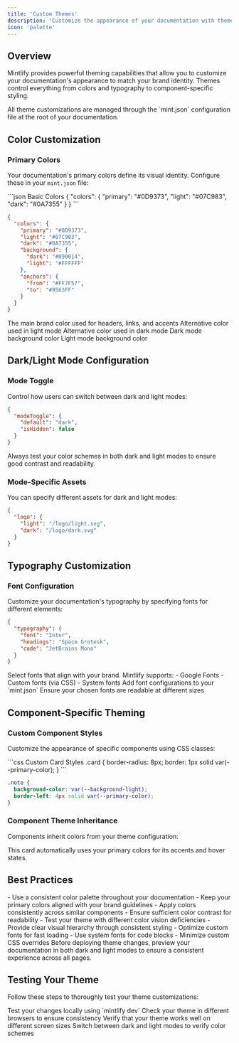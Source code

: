 ```yaml
---
title: 'Custom Themes'
description: 'Customize the appearance of your documentation with themes'
icon: 'palette'
---
```


## Overview

Mintlify provides powerful theming capabilities that allow you to customize your documentation's appearance to match your brand identity. Themes control everything from colors and typography to component-specific styling.

<Note>
  All theme customizations are managed through the `mint.json` configuration file at the root of your documentation.
</Note>

## Color Customization

### Primary Colors

Your documentation's primary colors define its visual identity. Configure these in your `mint.json` file:

<CodeGroup>
```json Basic Colors
{
  "colors": {
    "primary": "#0D9373",
    "light": "#07C983",
    "dark": "#0A7355"
  }
}
```

```json Advanced Colors
{
  "colors": {
    "primary": "#0D9373",
    "light": "#07C983",
    "dark": "#0A7355",
    "background": {
      "dark": "#090014",
      "light": "#FFFFFF"
    },
    "anchors": {
      "from": "#FF7F57",
      "to": "#9563FF"
    }
  }
}
```
</CodeGroup>

<ResponseField name="colors" type="object">
  <Expandable title="Color Options">
    <ResponseField name="primary" type="string" required>
      The main brand color used for headers, links, and accents
    </ResponseField>
    <ResponseField name="light" type="string">
      Alternative color used in light mode
    </ResponseField>
    <ResponseField name="dark" type="string">
      Alternative color used in dark mode
    </ResponseField>
    <ResponseField name="background" type="object">
      <Expandable title="Background Options">
        <ResponseField name="dark" type="string">Dark mode background color</ResponseField>
        <ResponseField name="light" type="string">Light mode background color</ResponseField>
      </Expandable>
    </ResponseField>
  </Expandable>
</ResponseField>

## Dark/Light Mode Configuration

### Mode Toggle

Control how users can switch between dark and light modes:

```json
{
  "modeToggle": {
    "default": "dark",
    "isHidden": false
  }
}
```

<Warning>
  Always test your color schemes in both dark and light modes to ensure good contrast and readability.
</Warning>

### Mode-Specific Assets

You can specify different assets for dark and light modes:

```json
{
  "logo": {
    "light": "/logo/light.svg",
    "dark": "/logo/dark.svg"
  }
}
```

## Typography Customization

### Font Configuration

Customize your documentation's typography by specifying fonts for different elements:

```json
{
  "typography": {
    "font": "Inter",
    "headings": "Space Grotesk",
    "code": "JetBrains Mono"
  }
}
```

<Steps>
  <Step title="Choose Your Fonts">
    Select fonts that align with your brand. Mintlify supports:
    - Google Fonts
    - Custom fonts (via CSS)
    - System fonts
  </Step>
  <Step title="Configure Font Settings">
    Add font configurations to your `mint.json`
  </Step>
  <Step title="Test Readability">
    Ensure your chosen fonts are readable at different sizes
  </Step>
</Steps>

## Component-Specific Theming

### Custom Component Styles

Customize the appearance of specific components using CSS classes:

<CodeGroup>
```css Custom Card Styles
.card {
  border-radius: 8px;
  border: 1px solid var(--primary-color);
}
```

```css Custom Note Styles
.note {
  background-color: var(--background-light);
  border-left: 4px solid var(--primary-color);
}
```
</CodeGroup>

### Component Theme Inheritance

Components inherit colors from your theme configuration:

<Card title="Theme Inheritance Example" icon="palette">
  This card automatically uses your primary colors for its accents and hover states.
</Card>

## Best Practices

<AccordionGroup>
  <Accordion title="Maintain Consistency" icon="check">
    - Use a consistent color palette throughout your documentation
    - Keep your primary colors aligned with your brand guidelines
    - Apply colors consistently across similar components
  </Accordion>

  <Accordion title="Accessibility Considerations" icon="universal-access">
    - Ensure sufficient color contrast for readability
    - Test your theme with different color vision deficiencies
    - Provide clear visual hierarchy through consistent styling
  </Accordion>

  <Accordion title="Performance Tips" icon="bolt">
    - Optimize custom fonts for fast loading
    - Use system fonts for code blocks
    - Minimize custom CSS overrides
  </Accordion>
</AccordionGroup>

<Tip>
  Before deploying theme changes, preview your documentation in both dark and light modes to ensure a consistent experience across all pages.
</Tip>

## Testing Your Theme

Follow these steps to thoroughly test your theme customizations:

<Steps>
  <Step title="Local Preview">
    Test your changes locally using `mintlify dev`
  </Step>
  <Step title="Cross-Browser Testing">
    Check your theme in different browsers to ensure consistency
  </Step>
  <Step title="Mobile Responsiveness">
    Verify that your theme works well on different screen sizes
  </Step>
  <Step title="Mode Testing">
    Switch between dark and light modes to verify color schemes
  </Step>
</Steps>